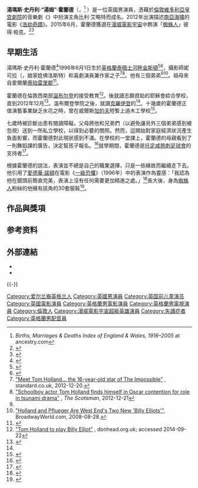 
{{noteTA
| T = zh-cn:汤姆·霍兰德;zh-tw:湯姆·霍蘭德;zh-hk:湯賀蘭;
| G1 = Show
| G2 = Movie
| G3 = TV
| G4 = 美國漫畫maval
| G5 = PP
| 1 = zh-cn:汤姆;zh-tw:湯姆;zh-hk:湯;
| 2 = zh-cn:霍兰德;zh-tw:霍蘭德;zh-hk:賀蘭;
| 3 = zh-cn:汤姆·霍兰德; zh-tw:湯姆·霍蘭德; zh-hk:湯賀蘭;
| 4 = zh-cn:托马斯; zh-tw:湯瑪斯; zh-hk:湯瑪士;
| 5 = zh-cn:斯坦利; zh-tw:史丹利; zh-hk:史丹利;
| 6 = zh-cn:多力特的奇幻冒险; zh-hk:怪醫D老篤; zh-tw:杜立德;
| 7 = zh-cn:借东西的小人阿莉埃蒂;zh-tw:借物少女艾莉緹;zh-hk:借東西的小矮人亞莉亞蒂;zh-mo:借東西的小矮人亞莉亞蒂;zh-sg:借东西的小人阿莉埃蒂;zh-my:借东西的小人阿莉埃蒂;
}}
{{Infobox entertainer
| type = 男演員
| name = 湯姆·霍蘭德
| foreignname = {{lang|en|Tom Holland}}
| image = Tom Holland MTV 2018 (02).jpg
| caption = 霍蘭德於2018年
| birth_name = 湯瑪斯·史丹利·霍蘭德<br />（{{lang|en|Thomas Stanley Holland}}）<ref>{{Cite web |url=http://www.tribute.ca/people/tom-holland/42348/ |title=存档副本 |access-date=2015-06-24 |archive-date=2021-03-28 |archive-url=https://web.archive.org/web/20210328220639/https://www.tribute.ca/people/tom-holland/42348/ |dead-url=no }}</ref>
| birth_date = {{Birth date and age|1996|6|1}}
| birth_place = 英國[[英格蘭|英格蘭]][[泰晤士河畔金斯頓|泰晤士河畔金斯頓]]
| occupation = [[演員|演員]]
| yearsactive = 2008年至今
| baftaawards = '''{{link-en|英國電影學生院獎新星獎|BAFTA Rising Star Award|新星獎}}'''<br>2016年
}}
{{中文譯名
| english       = Tom-Holland
| putonghua     = 汤姆·赫兰德<br>汤姆·霍兰德
| taiwan        = 湯姆·霍蘭德
| hongkong      = 湯·賀蘭<br>湯·賀倫<br>湯姆·賀倫
}}
'''湯瑪斯·史丹利·“湯姆”·霍蘭德'''（{{lang-en|Thomas Stanley "Tom" Holland}}，{{bd|1996年|6月1日}}<ref name=birth>''Births, Marriages & Deaths Index of England & Wales, 1916–2005'' at ancestry.com</ref> ）是一位英國男演員，憑藉於[[倫敦|倫敦]][[維多利亞皇宫劇院|維多利亞皇宫劇院]]的音樂劇《{{le|舞動人生音樂劇|Billy Elliot the Musical}}》中扮演主角比利·艾略特而成名。2012年出演描述[[南亞海嘯|南亞海嘯]]的電影《[[浩劫奇蹟|浩劫奇蹟]]》。2015年6月，霍蘭德獲選在[[漫威電影宇宙|漫威電影宇宙]]中飾演「[[蜘蛛人|蜘蛛人]]」彼得·帕克。<ref>{{cite web|url=http://marvel.com/news/movies/24758/sony_pictures_and_marvel_studios_find_their_spider-man_star_and_director|title=Sony Pictures and Marvel Studios Find Their 'Spider-Man' Star and Director|work=Marvel.com|date=2015-06-23|accessdate=2015-06-23|archive-date=2015-06-24|archive-url=https://www.webcitation.org/6ZWEoSWCY?url=http://marvel.com/news/movies/24758/sony_pictures_and_marvel_studios_find_their_spider-man_star_and_director|dead-url=no}}</ref><ref name="Spiderman">{{cite web|url=http://www.comingsoon.net/movies/news/453025-tom-holland-is-the-new-spider-man-and-will-be-directed-by-jon-watts|title=Tom Holland is the New Spider-Man and Will be Directed by Jon Watts!|publisher=ComingSoon.net|last=Perry|first=Spencer|date=2015-06-23|access-date=2015-06-24|archive-date=2020-11-08|archive-url=https://web.archive.org/web/20201108112412/https://www.comingsoon.net/movies/news/453025-tom-holland-is-the-new-spider-man-and-will-be-directed-by-jon-watts|dead-url=no}}</ref>

==早期生活==
湯瑪斯·史丹利·霍蘭德<ref>{{cite web |title=Tom Holland: Who is the new Spider-Man? |url=https://www.bbc.com/news/newsbeat-33248311 |publisher=BBC News |access-date=2021-03-24 |date=2015-06-23}}</ref>1996年6月1日生於[[英格蘭|英格蘭]][[泰晤士河畔金斯頓|泰晤士河畔金斯頓]]<ref>{{cite news|title=Famous birthdays for 1 June: Tom Holland, Heidi Klum|work=UPI|date=2018-06-01|access-date=2020-05-31|url=https://www.upi.com/Entertainment_News/2018/06/01/Famous-birthdays-for-June-1-Tom-Holland-Heidi-Klum/5931527819297/}}</ref><ref>{{cite web |url=https://familysearch.org/ark:/61903/1:1:QVH6-WKNM |title=Person Details for Thomas Stanley Holland, "England and Wales Birth Registration Index, 1837-2008" — FamilySearch.org |work=familysearch.org |access-date=2015-05-02 |archive-url=https://web.archive.org/web/20150614094150/https://familysearch.org/ark:/61903/1:1:QVH6-WKNM |archive-date=2015-06-14 |url-status=live }}</ref>，攝影師妮可拉（{{lang|en|Nicola}}，娘家姓佛洛斯特）和喜劇演員兼作家{{le|多明尼克·霍蘭德|Dominic Holland}}之子<ref name="est">[https://www.standard.co.uk/lifestyle/london-life/meet-tom-holland-the-16yearold-star-of-the-impossible-8427023.html "Meet Tom Holland... the 16-year-old star of The Impossible"] {{Webarchive|url=https://web.archive.org/web/20150701125828/http://www.standard.co.uk/lifestyle/london-life/meet-tom-holland-the-16yearold-star-of-the-impossible-8427023.html |date=2015-07-01 }}, standard.co.uk, 2012-12-20.</ref><ref name="sct">[http://www.scotsman.com/lifestyle/film/schoolboy-actor-tom-holland-finds-himself-in-oscar-contention-for-role-in-tsunami-drama-1-2702253 "Schoolboy actor Tom Holland finds himself in Oscar contention for role in tsunami drama"] {{Webarchive|url=https://web.archive.org/web/20130525223124/http://www.scotsman.com/lifestyle/film/schoolboy-actor-tom-holland-finds-himself-in-oscar-contention-for-role-in-tsunami-drama-1-2702253 |date=2013-05-25 }}, ''The Scotsman'', 2012-12-21</ref>。他有三個弟弟<ref name="est"/><ref name=bww>[http://westend.broadwayworld.com/article/Holland-and-Pflueger-Are-West-Ends-Two-New-Billy-Elliots-20080828 "Holland and Pflueger Are West End's Two New 'Billy Elliots'"], BroadwayWorld.com, 2008-08-28.</ref>。祖母來自愛爾蘭[[蒂珀雷里郡|蒂珀雷里郡]]<ref>{{cite web |url=https://www.irishcentral.com/roots/genealogy/new-spiderman-tom-holland-says-ireland-is-absolutely-amazing |title=New Spiderman Tom Holland says Ireland is "absolutely amazing" |work=IrishCentral |date=2017-07-07 |access-date=2021-10-13 |url-status=live}}</ref>。

霍蘭德在倫敦西南部[[温布尔登_(伦敦)|温布尔登]]的{{le|唐黑德預備學校|Donhead Preparatory School}}接受教育<ref>[http://www.donhead.org.uk/assos_oldboysnews/Tom_Holland_to_play_Billy_Elliott.php "Tom Holland to play Billy Elliot"] {{Webarchive|url=https://web.archive.org/web/20100723065115/http://www.donhead.org.uk/assos_oldboysnews/Tom_Holland_to_play_Billy_Elliott.php |date=2010-07-23 }}, donhead.org.uk; accessed 2014-09-22</ref>。後就讀志願資助的耶穌會綜合學校{{le|溫布爾登學院|Wimbledon College}}，直到2012年12月<ref>{{cite web |url=http://people.com/movies/spider-man-homecoming-tom-holland-talks-being-bullied |title=Spider-Man Homecoming Tom Holland Talks Being Bullied |access-date=2017-07-19 |archive-url=https://web.archive.org/web/20170716071102/http://people.com/movies/spider-man-homecoming-tom-holland-talks-being-bullied/ |archive-date=2017-07-16 |url-status=live }}</ref>。溫布爾登學院之後，就讀[[克羅伊登|克羅伊登]]的{{le|BRIT學校|BRIT School}}<ref name="sct"/>。十幾歲的霍蘭德正值演藝事業缺乏水花之時，曾在威爾斯[[加的夫|加的夫]]短暫上過木工學校<ref>{{Citation|title=How Tom Holland Drunkenly Saved Spider-Man|url=https://www.youtube.com/watch?v=1-NPFORuPCw|language=en|access-date=2019-12-06|archive-url=https://web.archive.org/web/20191205223443/https://www.youtube.com/watch?v=1-NPFORuPCw|archive-date=2019-12-05|url-status=live}}</ref>。

七歲時被診斷出患有閱讀障礙。父母將他和兄弟們（以避免讓另外三個弟弟感到被忽視）送到一所私立學校，以得到必要的關照。然而，這開始對家庭經濟狀況產生負面影響，而霍蘭德對此現狀感到不滿。在學校的一堂課上，霍蘭德的母親看到了一則舞蹈課的廣告，決定幫孩子報名。<ref name="dyslexia">{{cite web |url=http://www.dominicholland.co.uk/dyslexia-is-in-the-news/ |title=Dyslexia is in the news... |work=DominicHolland.co.uk |first=Dominic |last=Holland |author-link=Dominic Holland |date=2014-02-26 |access-date=2018-09-30 |publisher=MMB Creative |archive-url=https://web.archive.org/web/20170817075352/http://www.dominicholland.co.uk/dyslexia-is-in-the-news/ |archive-date=2017-08-17 |url-status=live }}</ref>就學期間，霍蘭德是[[托定咸熱刺足球會|托定咸熱刺足球會]]的支持者<ref>{{Cite web|title=Tottenham fan @TomHolland1996 wants a @SpursOfficial-@BrentfordFC Champions League Final|url=https://twitter.com/gqsports/status/1461021232539836425|access-date=2021-11-19|website=Twitter|language=en}}</ref>。

根據霍蘭德的說法，表演並不總是自己的職業選擇，只是一些緣故而繼續走下去。他引用了[[愛德華·諾頓|愛德華·諾頓]]在電影《[[一級恐懼|一級恐懼]]》（1996年）中的表演作​​為靈感：「我認為他在鏡頭前簡直完美，表演上沒有任何需要更加精進之處。」<ref name="variety">{{cite web|url=https://variety.com/2021/film/awards/tom-holland-cherry-awards-circuit-podcast-1234899695/|title=‘Cherry’ Star Tom Holland Talks Getting an Itch for Directing and ‘Spider-Man 3’ Is ‘Most Ambitious Superhero Film of All Time’|last=Davis|first=Clayton|work=Variety|date=2021-02-04|accessdate=2022-02-16}}</ref>長大後，身為[[蜘蛛人|蜘蛛人]]粉絲的他擁有該角的30套服裝<ref>{{cite news |last1=Khomami |first1=Nadia |title=From Billy Elliot to Spider-Man: how Tom Holland won the world’s heart |url=https://www.theguardian.com/film/2022/jan/24/tom-holland-actor-billy-elliot-to-spider-man |access-date=2022-02-13 |work=The Guardian |date=2022-01-24 |language=en}}</ref>。

==作品與獎項==
{{Main|湯姆·霍蘭德的作品和獎項列表}}

==参考资料==
{{reflist|30em}}

==外部連結==
{{Commons category|Tom Holland (actor)}}
* {{IMDb name|4043618}}
* {{instagram|tomholland2013}}

{{-}}
{{英国电影学院奖新星奖}}
{{Authority control}}
{{DEFAULTSORT:Holland, Tom}}
[[Category:爱尔兰裔英格兰人|Category:爱尔兰裔英格兰人]]
[[Category:英國男演員|Category:英國男演員]]
[[Category:英国前儿童演员|Category:英国前儿童演员]]
[[Category:英國電影演員|Category:英國電影演員]]
[[Category:英格蘭男電影演員|Category:英格蘭男電影演員]]
[[Category:英格蘭男電視演員|Category:英格蘭男電視演員]]
[[Category:倫敦人|Category:倫敦人]]
[[Category:漫威電影宇宙超級英雄演員|Category:漫威電影宇宙超級英雄演員]]
[[Category:失讀症者|Category:失讀症者]]
[[Category:英格蘭男配音員|Category:英格蘭男配音員]]